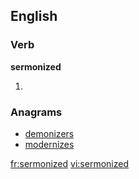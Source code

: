 ==English==

===Verb===
'''sermonized'''

# {{present participle of|[[sermonize]]}}

===Anagrams===
* [[demonizers#English|demonizers]]
* [[modernizes#English|modernizes]]

[[fr:sermonized]]
[[vi:sermonized]]